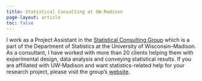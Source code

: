 ```yaml
---
title: Statistical Consulting at UW-Madison
page-layout: article
toc: false
---
```


I work as a Project Assistant in the [Statistical Consulting Group](https://stat.wisc.edu/statistical-consulting/) which is a part of the Department of Statistics at the University of Wisconsin--Madison.
As a consultant, I have worked with more than 20 clients helping them with experimental design, data analysis and conveying statistical results.
If you are affiliated with UW-Madison and want statistics-related help for your research project, please visit the group's [website](https://stat.wisc.edu/statistical-consulting).